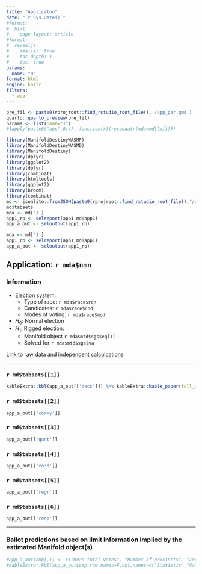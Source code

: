 ```yaml
---
title: "Applicaton"
date: "`r Sys.Date()`"
#format: 
#  html:
#    page-layout: article
#format:
#  revealjs: 
#    smaller: true
#    toc-depth: 1
#    toc: true 
params:
  name: "0"
format: html
engine: knitr
filters:
  - webr
---
```


```r
pre_fil <- paste0(rprojroot::find_rstudio_root_file(),'/app_par.qmd')
quarto::quarto_preview(pre_fil)
params <- list(name="1")
#lapply(paste0("app",0:4), function(x){recoudatr(mda=md[[x]])})
```

```r
library(ManifoldDestinyWASMP)
library(ManifoldDestinyWASMD)
library(ManifoldDestiny)
library(dplyr)
library(ggplot2)
library(dplyr)
library(combinat)
library(htmltools)
library(ggplot2)
library(broom)
library(combinat)
md <- jsonlite::fromJSON(paste0(rprojroot::find_rstudio_root_file(),"/data-raw/metadata.json"))
md$tabsets
mda <- md['1']
app1_rp <- selreport(app1,md$app1)
app_a_out <- seloutput(app1_rp)
```





```r
mda <- md['1']
app1_rp <- selreport(app1,md$app1)
app_a_out <- seloutput(app1_rp)
```

## Application: `r mda$nmn`

### Information
- Election system:
  - Type of race: `r mda$race$rcn` 
  - Candidates: `r mda$race$cnd` 
  - Modes of voting: `r mda$race$mod` 

- $H_0:$ Normal election 
- $H_1:$ Rigged election: 
  - Manifold object `r mda$mtd$sgs$eq[1]`
  - Solved for `r mda$mtd$sgs$va`

[Link to raw data and independent calculcations](`r mda$sht$url`)

---

::: {.panel-tabset}

### `r md$tabsets[[1]]`

```r
kableExtra::kbl(app_a_out[['decs']]) %>% kableExtra::kable_paper(full_width = F) %>% kableExtra::kable_styling(font_size=8)
```
### `r md$tabsets[[2]]`
```r
app_a_out[['corxy']]
```
### `r md$tabsets[[3]]`
```r
app_a_out[['qunt']]
```
### `r md$tabsets[[4]]`
```r
app_a_out[['ro3d']]
```
### `r md$tabsets[[5]]`
```r
app_a_out[['regr']]
```
### `r md$tabsets[[6]]`
```r
app_a_out[['resp']]
```
::: 

---

### Ballot predictions based on limit information implied by the estimated Manifold object(s)

```r
#app_a_out$cmp[,1] <- c("Mean total votes", "Number of precincts", "Zero prediction error", "In percentage", "Mean", "Standard Deviation", "Max ballot error", "1+/- prediction error", "2+/- prediction error", "2+/- prediction error", "Percentage within +/-3")
#kableExtra::kbl(app_a_out$cmp,row.names=F,col.names=c("Statistic","Value"),digits=2) %>% kableExtra::kable_paper(full_width = F) 
```



